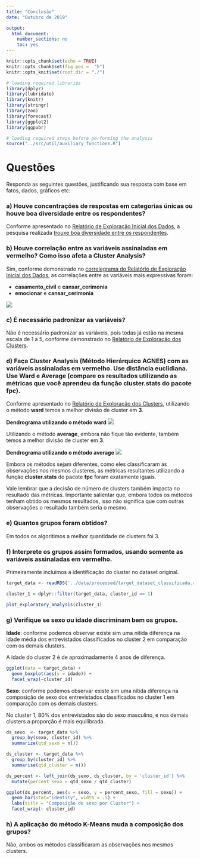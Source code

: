```yaml
---
title: "Conclusão"
date: "Outubro de 2019"

output:
  html_document: 
    number_sections: no
    toc: yes
---
```


```r
knitr::opts_chunk$set(echo = TRUE)
knitr::opts_chunk$set(fig.pos =  "h")
knitr::opts_knit$set(root.dir = "./")

# loading required libraries
library(dplyr)
library(lubridate)
library(knitr)
library(stringr)
library(zoo)
library(forecast)
library(ggplot2)
library(ggpubr)
```

```r
# loading required steps before performing the analysis
source("../src/util/auxiliary_functions.R")
```

# Questões

Responda as seguintes questões, justificando sua resposta com base em fatos, dados, gráficos etc:

### **a) Houve concentrações de respostas em categorias únicas ou houve boa diversidade entre os respondentes?**

Conforme apresentado no [Relatório de Exploração Inicial dos Dados](https://ldaniel.github.io/Matrix-Methods-Cluster-Analysis/03_data_exploration.html), a pesquisa realizada [trouxe boa diversidade entre os respondentes](https://ldaniel.github.io/Matrix-Methods-Cluster-Analysis/03_data_exploration.html#explora%C3%A7%C3%A3o-inicial-das-respostas-%C3%A0s-afirma%C3%A7%C3%B5es).

### **b) Houve correlação entre as variáveis assinaladas em vermelho? Como isso afeta a Cluster Analysis?**

Sim, conforme domonstrado no [correlegrama do Relatório de Exploração Inicial dos Dados](https://ldaniel.github.io/Matrix-Methods-Cluster-Analysis/03_data_exploration.html#explora%C3%A7%C3%A3o-da-correla%C3%A7%C3%A3o-entre-as-vari%C3%A1veis-quantitativas), as correlações entre as variáveis mais expressivas foram:

- **casamento_civil** e **cansar_cerimonia**
- **emocionar** e **cansar_cerimonia**

![](https://ldaniel.github.io/Matrix-Methods-Cluster-Analysis/03_data_exploration_files/figure-html/correlation_plot-1.png)

### **c) É necessário padronizar as variáveis?**

Não é necessário padronizar as variáveis, pois todas já estão na mesma escala de 1 a 5, conforme demonstrado no [Relatório de Exploração dos Clusters](https://ldaniel.github.io/Matrix-Methods-Cluster-Analysis/04_clusters_exploration.html#checando-a-necessidade-de-padroniza%C3%A7%C3%A3o-das-vari%C3%A1veis).

### **d) Faça Cluster Analysis (Método Hierárquico AGNES) com as variáveis assinaladas em vermelho. Use distância euclidiana. Use Ward e Average (compare os resultados utilizando as métricas que você aprendeu da função cluster.stats do pacote fpc).**

Conforme apresentado no [Relatório de Exploração dos Clusters](https://ldaniel.github.io/Matrix-Methods-Cluster-Analysis/04_clusters_exploration.html), utilizando o método **ward** temos a melhor divisão de cluster em **3**.

**Dendrograma utilizando o método ward**
![](https://ldaniel.github.io/Matrix-Methods-Cluster-Analysis/04_clusters_exploration_files/figure-html/generating_AGNES_viz_2_ward-1.png)

Utilizando o método **average**, embora não fique tão evidente, também temos a melhor divisão de cluster em **3**.

**Dendrograma utilizando o método average**
![](https://ldaniel.github.io/Matrix-Methods-Cluster-Analysis/04_clusters_exploration_files/figure-html/generating_AGNES_viz_2_average-1.png)

Embora os métodos sejam diferentes, como eles classificaram as observações nos mesmos clusteres, as métricas resultantes utilizando a função **cluster.stats** do pacote **fpc** foram exatamente iguais. 

Vale lembrar que a decisão de número de clusters também impacta no resultado das métricas. Importante salientar que, embora todos os métodos tenham obtido os mesmos resultados, isso não significa que com outras observações o resultado também seria o mesmo.

### **e) Quantos grupos foram obtidos?**

Em todos os algoritimos a melhor quantidade de clusters foi 3.

### **f) Interprete os grupos assim formados, usando somente as variáveis assinaladas em vermelho.**

Primeiramente incluímos a identificação do cluster no dataset original.

```r
target_data <- readRDS('../data/processed/target_dataset_classificada.rds')

```

```r

cluster_1 = dplyr::filter(target_data, cluster_id == 1)

plot_exploratory_analysis(cluster_1)

```


### **g) Verifique se sexo ou idade discriminam bem os grupos.**

**Idade**: conforme podemos observar existe sim uma nítida diferença na idade média dos entrevistados classificados no cluster 2 em comparação com os demais clusters.

A idade do cluster 2 é de aproximadamente 4 anos de diferença.

```r

ggplot(data = target_data) +
  geom_boxplot(aes(y = idade)) +
  facet_wrap(~cluster_id)

```

**Sexo**: conforme podemos observar existe sim uma nítida diferença na composição de sexo dos entrevistados classificados no cluster 1 em comparação com os demais clusters.

No cluster 1, 80% dos entrevistados são do sexo masculino, e nos demais clusters a proporção é mais equilibrada.

```r

ds_sexo  <- target_data %>% 
  group_by(sexo, cluster_id) %>% 
  summarize(qtd_sexo = n())

ds_cluster <- target_data %>% 
  group_by(cluster_id) %>% 
  summarise(qtd_cluster = n())

ds_percent <- left_join(ds_sexo, ds_cluster, by = 'cluster_id') %>% 
  mutate(percent_sexo = qtd_sexo / qtd_cluster)

ggplot(ds_percent, aes(x = sexo, y = percent_sexo, fill = sexo)) +
  geom_bar(stat="identity", width = .5) +
  labs(title = "Composição de sexo por Cluster") +
  facet_wrap(~ cluster_id)

```

### **h) A aplicação do método K-Means muda a composição dos grupos?**

Não, ambos os métodos classificaram as observações nos mesmos clusters.